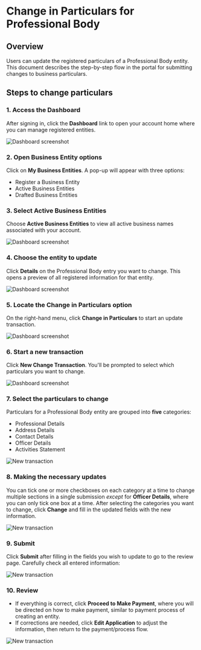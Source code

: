 # Change in Particulars for Professional Body

## Overview

Users can update the registered particulars of a Professional Body entity. This document describes the step-by-step flow in the portal for submitting changes to business particulars.


## Steps to change particulars

### 1. Access the Dashboard

After signing in, click the **Dashboard** link to open your account home where you can manage registered entities.

![Dashboard screenshot](/change1.png)

### 2. Open Business Entity options

Click on **My Business Entities**. A pop-up will appear with three options:

- Register a Business Entity
- Active Business Entities
- Drafted Business Entities


### 3. Select Active Business Entities

Choose **Active Business Entities** to view all active business names associated with your account.

![Dashboard screenshot](/change2.png)

### 4. Choose the entity to update

Click **Details** on the Professional Body entry you want to change. This opens a preview of all registered information for that entity.

![Dashboard screenshot](/probody1.png)

### 5. Locate the **Change in Particulars** option

On the right-hand menu, click **Change in Particulars** to start an update transaction.

![Dashboard screenshot](/probody2.png)

### 6. Start a new transaction

Click **New Change Transaction**. You'll be prompted to select which particulars you want to change.

![Dashboard screenshot](/probody3.png)

### 7. Select the particulars to change

Particulars for a Professional Body entity are grouped into **five** categories:

- Professional Details
- Address Details
- Contact Details
- Officer Details
- Activities Statement

![New transaction](/probody4.png)

### 8. Making the necessary updates

You can tick one or more checkboxes on each category at a time to change multiple sections in a single submission *except* for **Officer Details**, where you can only tick one box at a time.
After selecting the categories you want to change, click **Change** and fill in the updated fields with the new information.

![New transaction](/probody5.png)

### 9. Submit

Click **Submit** after filling in the fields you wish to update to go to the review page. Carefully check all entered information:

![New transaction](/probody6.png)

### 10. Review
- If everything is correct, click **Proceed to Make Payment**, where you will be directed on how to make payment, similar to payment process of creating an entity.
- If corrections are needed, click **Edit Application** to adjust the information, then return to the payment/process flow.

![New transaction](/probody7.png)